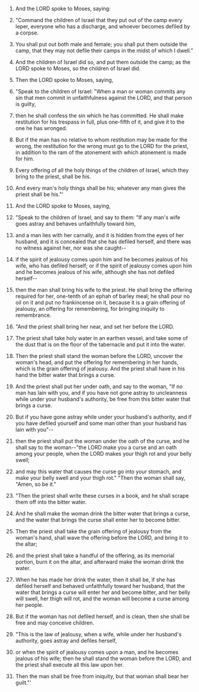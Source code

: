 
1. And the LORD spoke to Moses, saying:

2. "Command the children of Israel that they put out of the camp every leper, everyone who has a discharge, and whoever becomes defiled by a corpse.

3. You shall put out both male and female; you shall put them outside the camp, that they may not defile their camps in the midst of which I dwell."

4. And the children of Israel did so, and put them outside the camp; as the LORD spoke to Moses, so the children of Israel did.

5. Then the LORD spoke to Moses, saying,

6. "Speak to the children of Israel: "When a man or woman commits any sin that men commit in unfaithfulness against the LORD, and that person is guilty,

7. then he shall confess the sin which he has committed. He shall make restitution for his trespass in full, plus one-fifth of it, and give it to the one he has wronged.

8. But if the man has no relative to whom restitution may be made for the wrong, the restitution for the wrong must go to the LORD for the priest, in addition to the ram of the atonement with which atonement is made for him.

9. Every offering of all the holy things of the children of Israel, which they bring to the priest, shall be his.

10. And every man's holy things shall be his; whatever any man gives the priest shall be his."'

11. And the LORD spoke to Moses, saying,

12. "Speak to the children of Israel, and say to them: "If any man's wife goes astray and behaves unfaithfully toward him,

13. and a man lies with her carnally, and it is hidden from the eyes of her husband, and it is concealed that she has defiled herself, and there was no witness against her, nor was she caught--

14. if the spirit of jealousy comes upon him and he becomes jealous of his wife, who has defiled herself; or if the spirit of jealousy comes upon him and he becomes jealous of his wife, although she has not defiled herself--

15. then the man shall bring his wife to the priest. He shall bring the offering required for her, one-tenth of an ephah of barley meal; he shall pour no oil on it and put no frankincense on it, because it is a grain offering of jealousy, an offering for remembering, for bringing iniquity to remembrance.

16. "And the priest shall bring her near, and set her before the LORD.

17. The priest shall take holy water in an earthen vessel, and take some of the dust that is on the floor of the tabernacle and put it into the water.

18. Then the priest shall stand the woman before the LORD, uncover the woman's head, and put the offering for remembering in her hands, which is the grain offering of jealousy. And the priest shall have in his hand the bitter water that brings a curse.

19. And the priest shall put her under oath, and say to the woman, "If no man has lain with you, and if you have not gone astray to uncleanness while under your husband's authority, be free from this bitter water that brings a curse.

20. But if you have gone astray while under your husband's authority, and if you have defiled yourself and some man other than your husband has lain with you"--

21. then the priest shall put the woman under the oath of the curse, and he shall say to the woman--"the LORD make you a curse and an oath among your people, when the LORD makes your thigh rot and your belly swell;

22. and may this water that causes the curse go into your stomach, and make your belly swell and your thigh rot." "Then the woman shall say, "Amen, so be it."

23. "Then the priest shall write these curses in a book, and he shall scrape them off into the bitter water.

24. And he shall make the woman drink the bitter water that brings a curse, and the water that brings the curse shall enter her to become bitter.

25. Then the priest shall take the grain offering of jealousy from the woman's hand, shall wave the offering before the LORD, and bring it to the altar;

26. and the priest shall take a handful of the offering, as its memorial portion, burn it on the altar, and afterward make the woman drink the water.

27. When he has made her drink the water, then it shall be, if she has defiled herself and behaved unfaithfully toward her husband, that the water that brings a curse will enter her and become bitter, and her belly will swell, her thigh will rot, and the woman will become a curse among her people.

28. But if the woman has not defiled herself, and is clean, then she shall be free and may conceive children.

29. "This is the law of jealousy, when a wife, while under her husband's authority, goes astray and defiles herself,

30. or when the spirit of jealousy comes upon a man, and he becomes jealous of his wife; then he shall stand the woman before the LORD, and the priest shall execute all this law upon her.

31. Then the man shall be free from iniquity, but that woman shall bear her guilt."'


